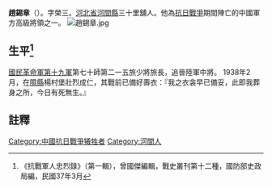 '''趙錫章'''（{{bd|1901年||1938年|2月|}}）。字榮三。[[河北省|河北省]][[河間縣|河間縣]]三十里舖人。他為[[抗日戰爭|抗日戰爭]]期間陣亡的中國軍方高級將領之一。
[[File:趙錫章.jpg|thumb]]

== 生平<ref>《抗戰軍人忠烈錄》（第一輯），曾國傑編輯，戰史叢刊第十二種，國防部史政局編，民國37年3月</ref> ==
[[國民革命軍第十九軍|國民革命軍第十九軍]]第七十師第二一五旅少將旅長，追晉陸軍中將。 1938年2月，在[[隰縣|隰縣]]楊村堡壯烈成仁，其戰前已備好壽衣：『我之衣衾早已備妥，此即我葬身之所，今日有死無生。』

==註釋==
{{reflist}}
[[Category:中國抗日戰爭犧牲者|Category:中國抗日戰爭犧牲者]]
[[Category:河間人|Category:河間人]]